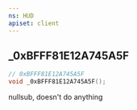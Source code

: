 ```yaml
---
ns: HUD
apiset: client
---
```

## _0xBFFF81E12A745A5F

```c
// 0xBFFF81E12A745A5F
void _0xBFFF81E12A745A5F();
```

nullsub, doesn't do anything